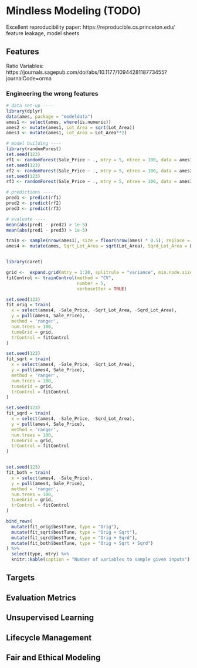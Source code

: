 # Mindless Modeling (TODO) {#sec-mind-mode}

Excellent reproducibility paper: https://reproducible.cs.princeton.edu/
feature leakage, model sheets

## Features

Ratio Variables: https://journals.sagepub.com/doi/abs/10.1177/1094428118773455?journalCode=orma


### Engineering the wrong features

```r
# data set-up ----
library(dplyr)
data(ames, package = "modeldata")
ames1 <- select(ames, where(is.numeric))
ames2 <- mutate(ames1, Lot_Area = sqrt(Lot_Area))
ames3 <- mutate(ames1, Lot_Area = Lot_Area**2)

# model building ----
library(randomForest)
set.seed(123)
rf1 <- randomForest(Sale_Price ~ ., mtry = 5, ntree = 100, data = ames1)
set.seed(123)
rf2 <- randomForest(Sale_Price ~ ., mtry = 5, ntree = 100, data = ames2)
set.seed(123)
rf3 <- randomForest(Sale_Price ~ ., mtry = 5, ntree = 100, data = ames3)

# predictions ----
pred1 <- predict(rf1)
pred2 <- predict(rf2)
pred3 <- predict(rf3)

# evaluate ----
mean(abs(pred1 - pred2) > 1e-5)
mean(abs(pred1 - pred3) > 1e-5)
```

```r
train <- sample(nrow(ames1), size = floor(nrow(ames) * 0.5), replace = FALSE )
ames4 <- mutate(ames, Sqrt_Lot_Area = sqrt(Lot_Area), Sqrd_Lot_Area = Lot_Area**2)


library(caret)

grid <-  expand.grid(mtry = 1:20, splitrule = "variance", min.node.size = 10)
fitControl <- trainControl(method = "CV",
                           number = 5,
                           verboseIter = TRUE)

set.seed(123)
fit_orig = train(
  x = select(ames4, -Sale_Price, -Sqrt_Lot_Area, -Sqrd_Lot_Area),
  y = pull(ames4, Sale_Price),
  method = 'ranger',
  num.trees = 100,
  tuneGrid = grid,
  trControl = fitControl
)

set.seed(123)
fit_sqrt = train(
  x = select(ames4, -Sale_Price, -Sqrt_Lot_Area),
  y = pull(ames4, Sale_Price),
  method = 'ranger',
  num.trees = 100,
  tuneGrid = grid,
  trControl = fitControl
)

set.seed(123)
fit_sqrd = train(
  x = select(ames4, -Sale_Price, -Sqrd_Lot_Area),
  y = pull(ames4, Sale_Price),
  method = 'ranger',
  num.trees = 100,
  tuneGrid = grid,
  trControl = fitControl
)


set.seed(123)
fit_both = train(
  x = select(ames4, -Sale_Price),
  y = pull(ames4, Sale_Price),
  method = 'ranger',
  num.trees = 100,
  tuneGrid = grid,
  trControl = fitControl
)

bind_rows(
  mutate(fit_orig$bestTune, type = "Orig"),
  mutate(fit_sqrt$bestTune, type = "Orig + Sqrt"),
  mutate(fit_sqrd$bestTune, type = "Orig + Sqrd"),
  mutate(fit_both$bestTune, type = "Orig + Sqrt + Sqrd")
) %>%
  select(type, mtry) %>%
  knitr::kable(caption = "Number of variables to sample given inputs")
```



<!--

```r
library(tidymodels)
library(tidyr)
library(ggplot2)
set.seed(123)

# set up data ----
n <- 2000
df <-
data.frame(
  x1 = runif(n),
  x2 = runif(n),
  x3 = runif(n)
)
df$y1 <- 10*df$x1 + rnorm(n)
df$y2 <- 10*(df$x1)**2 + rnorm(n)
df$y3 <- 10*(df$x1 / df$x2) + rnorm(n)
df$y4 <- df$y3 + 0.5*df$x3

df_test <- df[1001:2000,]
df <- df[1:1000,]

# model fits ----
lr <- 
  linear_reg() %>%
  set_engine("lm") %>%
  set_mode("regression")
dt <- 
  decision_tree() %>%
  set_engine("rpart") %>%
  set_mode("regression")
rf <- 
  rand_forest() %>%
  set_engine("randomForest") %>%
  set_mode("regression")
models <- list(lr, dt, rf)
formulas <- list(
  y1 ~ x1,
  y1 ~ I(x1**2),
  y2 ~ x1,
  y2 ~ I(x1**2),
  y3 ~ x1 + x2,
  y3 ~ I(x1/x2),
  y4 ~ x1 + x2 + x3,
  y4 ~ I(x1/x2) + x3
)
fml_target <- vapply(formulas, function(x) as.character(eval(x)[[2]]), character(1))
fml_rhs <- vapply(formulas, function(x) paste(labels(terms(x)), collapse = " + "), character(1))

formulas_df <- tibble(
  formulas = formulas, 
  target = fml_target,
  formula_desc = fml_rhs
)
models_df <- tibble(
  model_desc = factor(c("linear", "decision tree", "random forest"),
                      levels = c("linear", "decision tree", "random forest")),
  models = models
)
targets_df <- tibble(
  target = paste0("y", 1:4),
  target_true_spec = c("linear", "quadratic", "ratio", "ratio plus linear")
)

# model predictions ----
models_formulas_fits <-
tidyr::crossing(models_df, formulas_df) %>%
  left_join(targets_df, by = "target") %>%
  rowwise() %>%
  mutate(
    target = as.character(eval(formulas)[[2]]),
    fits = list(fit(models, formulas, data = df)),
    preds = list(predict(fits, new_data = df_test)[[".pred"]]),
    mse = sqrt(sum(preds - df_test[[target]])**2)
    )

models_formulas_fits <- 
    models_formulas_fits %>%
    group_by(model_desc) %>%
    mutate(mse_factor = mse / min(mse))

# plot results ----
ggplot(data = models_formulas_fits) +
  aes(x = model_desc, y = mse, col = formula_desc) +
  geom_point() + 
  facet_wrap(target_true_spec ~ ., ncol = 1, scales = "free") +
  theme(
    axis.title = element_blank()
  )
```

```r
tree_rec <- recipe(x = df, formula = y1 ~ x1)

tune_spec <- rand_forest(
  mtry = tune(),
  trees = 1000,
  min_n = tune()
) %>%
  set_mode("regression") %>%
  set_engine("ranger")

tune_wf <- 
  workflow() %>%
  add_recipe(tree_rec) %>%
  add_model(tune_spec)

set.seed(123) 
trees_fold <- vfold_cv(df)

set.seed(456)
tune_res <- tune_grid(
  tune_wf,
  resamples = trees_fold,
  grid = 20
)

final_rf <-
  finalize_model(
    tune_spec,
    select_best(tune_res, metric = "rmse")
  )

final_res <-
  final_rf %>%
  set_engine("ranger", importance = "permutation") %>%
  fit(formula = y1 ~ x1, data = df)

predict(final_res, new_data = df_test)
```

--> 

## Targets

## Evaluation Metrics 

## Unsupervised Learning

## Lifecycle Management

<!--

We talk about the _FOO_ method\index{FOO} in this chapter.

## Chosing the right target

How you chose to model depends not just on your target variable and the relationships in your data but also the question to be answered. For example, [@murray2020] describes how the "best" approach to forecasting case growth in a pandemic varies depending on whether the goal is to plan population-level interventions and policies or organize short-term hospital capacity.

## Developing meaningful features



## Selecting an algorithm

## Evaluating the right performance metrics

## Strategies

-->

## Fair and Ethical Modeling
